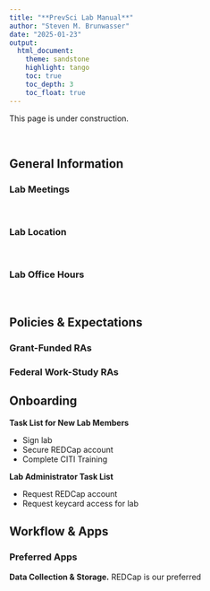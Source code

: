 ```yaml
---
title: "**PrevSci Lab Manual**"
author: "Steven M. Brunwasser"
date: "2025-01-23"
output:
  html_document:
    theme: sandstone
    highlight: tango
    toc: true
    toc_depth: 3
    toc_float: true
---
```


This page is under construction.

<br>

## **General Information**

### Lab Meetings

<br>

### Lab Location

<br>

### Lab Office Hours

<br>

## **Policies & Expectations**

### Grant-Funded RAs

### Federal Work-Study RAs

### 

## **Onboarding**



**Task List for New Lab Members**

* Sign lab
* Secure REDCap account
* Complete CITI Training

**Lab Administrator Task List**

* Request REDCap account
* Request keycard access for lab

## **Workflow & Apps**

### Preferred Apps

**Data Collection & Storage.** REDCap is our preferred 
